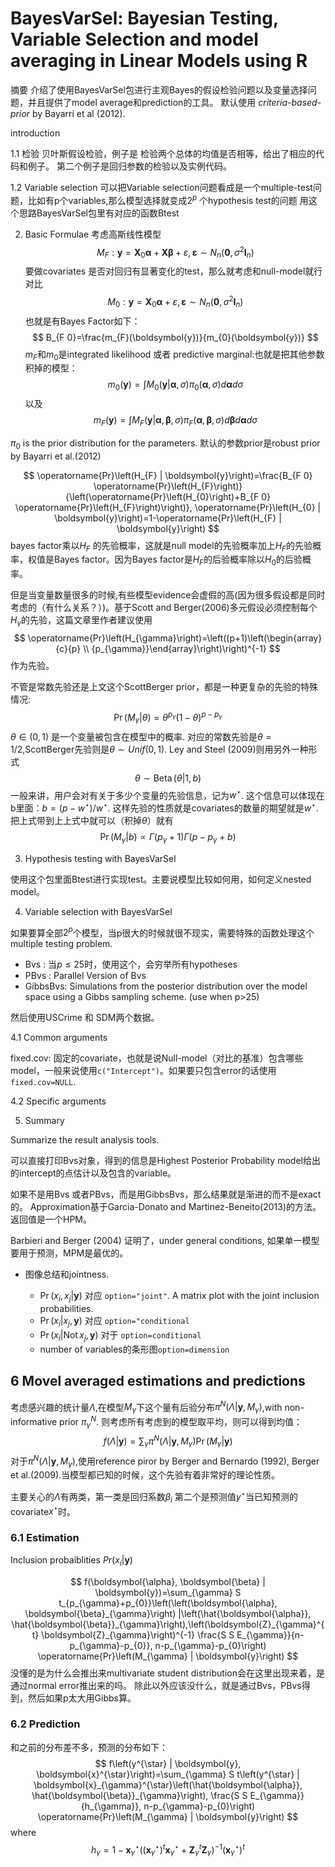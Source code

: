 # BayesVarSel: Bayesian Testing, Variable Selection and model averaging in Linear Models using R


摘要
介绍了使用BayesVarSel包进行主观Bayes的假设检验问题以及变量选择问题，并且提供了model average和prediction的工具。
默认使用 *criteria-based-prior* by Bayarri et al (2012).

introduction

1.1 检验
贝叶斯假设检验，例子是 检验两个总体的均值是否相等，给出了相应的代码和例子。
第二个例子是回归参数的检验以及实例代码。

1.2 Variable selection
可以把Variable selection问题看成是一个multiple-test问题，比如有p个variables,那么模型选择就变成$2^p$ 个hypothesis test的问题
用这个思路BayesVarSel包里有对应的函数Btest

2. Basic Formulae
考虑高斯线性模型
$$
M_{F} : \boldsymbol{y}=\boldsymbol{X}_{0} \boldsymbol{\alpha}+\boldsymbol{X} \boldsymbol{\beta}+\varepsilon, \boldsymbol{\varepsilon} \sim N_{n}\left(\mathbf{0}, \sigma^{2} \boldsymbol{I}_{n}\right)
$$
要做covariates 是否对回归有显著变化的test，那么就考虑和null-model就行对比
$$
M_{0} : \boldsymbol{y}=\boldsymbol{X}_{0} \boldsymbol{\alpha}+\varepsilon, \boldsymbol{\varepsilon} \sim N_{n}\left(\mathbf{0}, \sigma^{2} \boldsymbol{I}_{n}\right)
$$
也就是有Bayes Factor如下：
$$
B_{F 0}=\frac{m_{F}(\boldsymbol{y})}{m_{0}(\boldsymbol{y})}
$$
$m_F$和$m_0$是integrated likelihood 或者 predictive marginal:也就是把其他参数积掉的模型：
$$
m_{0}(\boldsymbol{y})=\int M_{0}(\boldsymbol{y} | \boldsymbol{\alpha}, \sigma) \pi_{0}(\boldsymbol{\alpha}, \sigma) d \boldsymbol{\alpha} d \sigma
$$
以及
$$
m_{F}(\boldsymbol{y})=\int M_{F}(\boldsymbol{y} | \boldsymbol{\alpha}, \boldsymbol{\beta}, \sigma) \pi_{F}(\boldsymbol{\alpha}, \boldsymbol{\beta}, \sigma) d \boldsymbol{\beta} d \boldsymbol{\alpha} d \sigma
$$

$\pi_0$ is the prior distribution for the parameters.
默认的参数prior是robust prior by Bayarri et al.(2012) 

$$
\operatorname{Pr}\left(H_{F} | \boldsymbol{y}\right)=\frac{B_{F 0} \operatorname{Pr}\left(H_{F}\right)}{\left(\operatorname{Pr}\left(H_{0}\right)+B_{F 0} \operatorname{Pr}\left(H_{F}\right)\right)}, \operatorname{Pr}\left(H_{0} | \boldsymbol{y}\right)=1-\operatorname{Pr}\left(H_{F} | \boldsymbol{y}\right)
$$
bayes factor乘以$H_F$ 的先验概率，这就是null model的先验概率加上$H_F$的先验概率，权值是Bayes factor。因为Bayes factor是$H_F$的后验概率除以$H_0$的后验概率。

但是当变量数量很多的时候,有些模型evidence会虚假的高(因为很多假设都是同时考虑的（有什么关系？）)。基于Scott and Berger(2006)多元假设必须控制每个$H_\gamma$的先验，这篇文章里作者建议使用
$$
\operatorname{Pr}\left(H_{\gamma}\right)=\left((p+1)\left(\begin{array}{c}{p} \\ {p_{\gamma}}\end{array}\right)\right)^{-1}
$$
作为先验。

不管是常数先验还是上文这个ScottBerger prior，都是一种更复杂的先验的特殊情况:
$$
\operatorname{Pr}\left(M_{\gamma} | \theta\right)=\theta^{p_{\gamma}}(1-\theta)^{p-p_{\gamma}}
$$
$\theta\in (0,1)$ 是一个变量被包含在模型中的概率.
对应的常数先验是$\theta=1/2$,ScottBerger先验则是$\theta\sim Unif(0,1)$. Ley and Steel (2009)则用另外一种形式
$$
\theta \sim \operatorname{Beta}(\theta | 1, b)
$$
一般来讲，用户会对有关于多少个变量的先验信息，记为$w^{\star}$.
这个信息可以体现在b里面：$b=\left(p-w^{\star}\right) / w^{\star}$.
这样先验的性质就是covariates的数量的期望就是$w^{\star}$.
把上式带到上上式中就可以（积掉$\theta$）就有
$$
\operatorname{Pr}\left(M_{\gamma} | b\right) \propto \Gamma\left(p_{\gamma}+1\right) \Gamma\left(p-p_{\gamma}+b\right)
$$


3. Hypothesis testing with BayesVarSel

使用这个包里面Btest进行实现test。主要说模型比较如何用，如何定义nested model。

4. Variable selection with BayesVarSel

如果要算全部$2^p$个模型，当p很大的时候就很不现实，需要特殊的函数处理这个multiple testing problem.

- Bvs : 当$p\leq 25$时，使用这个，会穷举所有hypotheses
- PBvs : Parallel Version of Bvs
- GibbsBvs:  Simulations from the posterior distribution over the model space using a Gibbs sampling scheme. (use when p>25)

然后使用USCrime 和 SDM两个数据。

4.1 Common arguments

fixed.cov: 固定的covariate，也就是说Null-model（对比的基准）包含哪些model，一般来说使用`c("Intercept")`。如果要只包含error的话使用`fixed.cov=NULL`.

4.2 Specific arguments

5. Summary

Summarize the result analysis tools.

可以直接打印Bvs对象，得到的信息是Highest Posterior Probability model给出的intercept的点估计以及包含的variable。

如果不是用Bvs 或者PBvs，而是用GibbsBvs，那么结果就是渐进的而不是exact的。 Approximation基于Garcia-Donato and Martinez-Beneito(2013)的方法。
返回值是一个HPM。

Barbieri and Berger (2004) 证明了，under general conditions, 如果单一模型要用于预测，MPM是最优的。

- 图像总结和jointness.

  - $\operatorname{Pr}\left(x_{i}, x_{j} | \boldsymbol{y}\right)$ 对应 `option="joint"`.
A matrix plot with the joint inclusion probabilities.
  - $\operatorname{Pr}\left(x_{i} | x_{j}, \boldsymbol{y}\right)$ 对应 `option="conditional`
  - $\operatorname{Pr}\left(x_{i} | \operatorname{Not} x_{j}, \boldsymbol{y}\right)$ 对于 `option=conditional`
  - number of variables的条形图`option=dimension`

## 6 Movel averaged estimations and predictions

考虑感兴趣的统计量$\Lambda$,在模型$M_\gamma$下这个量有后验分布$\pi^{N}\left(\Lambda | \boldsymbol{y}, M_{\gamma}\right)$,with non-informative prior $\pi_\gamma^{N}$. 则考虑所有考虑到的模型取平均，则可以得到均值：
$$
f(\Lambda | \boldsymbol{y})=\sum_{\gamma} \pi^{N}\left(\Lambda | \boldsymbol{y}, M_{\gamma}\right) \operatorname{Pr}\left(M_{\gamma} | \boldsymbol{y}\right)
$$
对于$\pi^{N}\left(\Lambda | \boldsymbol{y}, M_{\gamma}\right)$,使用reference piror by Berger and Bernardo (1992), Berger et al.(2009).当模型都已知的时候，这个先验有着非常好的理论性质。

主要关心的$\Lambda$有两类，第一类是回归系数$\beta_i$ 第二个是预测值$y^\star$当已知预测的covariate$x^\star$时。

### 6.1 Estimation
Inclusion probaiblities $Pr(x_i|\boldsymbol y)$

$$
f(\boldsymbol{\alpha}, \boldsymbol{\beta} | \boldsymbol{y})=\sum_{\gamma} S t_{p_{\gamma}+p_{0}}\left(\left(\boldsymbol{\alpha}, \boldsymbol{\beta}_{\gamma}\right) |\left(\hat{\boldsymbol{\alpha}}, \hat{\boldsymbol{\beta}}_{\gamma}\right),\left(\boldsymbol{Z}_{\gamma}^{t} \boldsymbol{Z}_{\gamma}\right)^{-1} \frac{S S E_{\gamma}}{n-p_{\gamma}-p_{0}}, n-p_{\gamma}-p_{0}\right) \operatorname{Pr}\left(M_{\gamma} | \boldsymbol{y}\right)
$$
没懂的是为什么会推出来multivariate student distribution会在这里出现来着，是通过normal error推出来的吗。
除此以外应该没什么，就是通过Bvs，PBvs得到，然后如果p太大用Gibbs算。

### 6.2 Prediction

和之前的分布差不多，预测的分布如下：
$$
f\left(y^{\star} | \boldsymbol{y}, \boldsymbol{x}^{\star}\right)=\sum_{\gamma} S t\left(y^{\star} | \boldsymbol{x}_{\gamma}^{\star}\left(\hat{\boldsymbol{\alpha}}, \hat{\boldsymbol{\beta}}_{\gamma}\right), \frac{S S E_{\gamma}}{h_{\gamma}}, n-p_{\gamma}-p_{0}\right) \operatorname{Pr}\left(M_{\gamma} | \boldsymbol{y}\right)
$$
where
$$
h_{\gamma}=1-\boldsymbol{x}_{\gamma}^{\star}\left(\left(\boldsymbol{x}_{\gamma}^{\star}\right)^{t} \boldsymbol{x}_{\gamma}^{\star}+\boldsymbol{Z}_{\gamma}^{t} \boldsymbol{Z}_{\gamma}\right)^{-1}\left(\boldsymbol{x}_{\gamma}^{\star}\right)^{t}
$$























